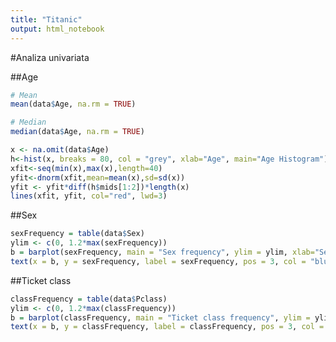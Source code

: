 ```yaml
---
title: "Titanic"
output: html_notebook
---
```

#Analiza univariata

##Age
```r
# Mean
mean(data$Age, na.rm = TRUE)
```
```r
# Median
median(data$Age, na.rm = TRUE)
```
```r
x <- na.omit(data$Age)
h<-hist(x, breaks = 80, col = "grey", xlab="Age", main="Age Histogram")
xfit<-seq(min(x),max(x),length=40) 
yfit<-dnorm(xfit,mean=mean(x),sd=sd(x)) 
yfit <- yfit*diff(h$mids[1:2])*length(x) 
lines(xfit, yfit, col="red", lwd=3)
```

##Sex
```r
sexFrequency = table(data$Sex)
ylim <- c(0, 1.2*max(sexFrequency))
b = barplot(sexFrequency, main = "Sex frequency", ylim = ylim, xlab="Sex", ylab = "Frequency")
text(x = b, y = sexFrequency, label = sexFrequency, pos = 3, col = "blue")
```
##Ticket class
```r
classFrequency = table(data$Pclass)
ylim <- c(0, 1.2*max(classFrequency))
b = barplot(classFrequency, main = "Ticket class frequency", ylim = ylim, xlab="Ticket class", ylab = "Frequency")
text(x = b, y = classFrequency, label = classFrequency, pos = 3, col = "blue")

```

